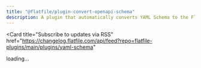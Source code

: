 ```yaml
---
title: "@flatfile/plugin-convert-openapi-schema"
description: A plugin that automatically converts YAML Schema to the Flatfile Blueprint, a powerful DDL (Data Definition Language) created by Flatfile with a focus on validation and data preparation.
---
```


<Card
  title="Subscribe to updates via
  RSS"
  href="https://changelog.flatfile.com/api/feed?repo=flatfile-plugins/main/plugins/yaml-schema"
></Card>

<div id="dynamic-content">loading...</div>

